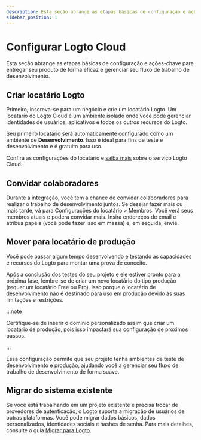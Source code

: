 ```yaml
---
description: Esta seção abrange as etapas básicas de configuração e ações-chave para entregar seu produto de forma eficaz e gerenciar seu fluxo de trabalho de desenvolvimento.
sidebar_position: 1
---
```


# Configurar Logto Cloud

Esta seção abrange as etapas básicas de configuração e ações-chave para entregar seu produto de forma eficaz e gerenciar seu fluxo de trabalho de desenvolvimento.

## Criar locatário Logto

Primeiro, inscreva-se para um negócio e crie um locatário Logto. Um locatário do Logto Cloud é um ambiente isolado onde você pode gerenciar identidades de usuários, aplicativos e todos os outros recursos do Logto.

Seu primeiro locatário será automaticamente configurado como um ambiente de **Desenvolvimento**. Isso é ideal para fins de teste e desenvolvimento e é gratuito para uso.

Confira as configurações do locatário e [saiba mais](/logto-cloud) sobre o serviço Logto Cloud.

## Convidar colaboradores

Durante a integração, você tem a chance de convidar colaboradores para realizar o trabalho de desenvolvimento juntos. Se desejar fazer mais ou mais tarde, vá para <CloudLink to="/tenant-settings/members">Configurações do locatário > Membros</CloudLink>. Você verá seus membros atuais e poderá convidar mais. Insira endereços de email e atribua papéis (você pode fazer isso em massa) e, em seguida, envie.

## Mover para locatário de produção

Você pode passar algum tempo desenvolvendo e testando as capacidades e recursos do Logto para montar uma prova de conceito.

Após a conclusão dos testes do seu projeto e ele estiver pronto para a próxima fase, lembre-se de criar um novo locatário do tipo produção (requer um locatário Free ou Pro). Isso porque o locatário de desenvolvimento não é destinado para uso em produção devido às suas limitações e restrições.

:::note

Certifique-se de inserir o domínio personalizado assim que criar um locatário de produção, pois isso impactará sua configuração de próximos passos.

:::

Essa configuração permite que seu projeto tenha ambientes de teste de desenvolvimento e produção, ajudando você a gerenciar seu fluxo de trabalho de desenvolvimento de forma suave.

## Migrar do sistema existente

Se você está trabalhando em um projeto existente e precisa trocar de provedores de autenticação, o Logto suporta a migração de usuários de outras plataformas. Você pode migrar dados básicos, dados personalizados, identidades sociais e hashes de senha. Para mais detalhes, consulte o guia [Migrar para Logto](../user-management/user-migration.mdx).
